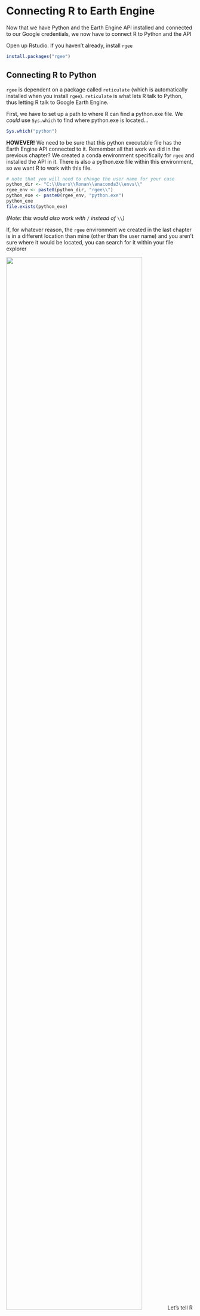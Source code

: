 # Connecting R to Earth Engine

Now that we have Python and the Earth Engine API installed and connected to our Google credentials, we now have to connect R to Python and the API

Open up Rstudio. If you haven't already, install `rgee`

```r
install.packages("rgee")
```

## Connecting R to Python

`rgee` is dependent on a package called `reticulate` (which is automatically installed when you install `rgee`). `reticulate` is what lets R talk to Python, thus letting R talk to Google Earth Engine. 

First, we have to set up a path to where R can find a python.exe file. We *could* use `Sys.which` to find where python.exe is located...

```r
Sys.which("python")
```

**HOWEVER!** We need to be sure that this python executable file has the Earth Engine API connected to it. Remember all that work we did in the previous chapter? We created a conda environment specifically for `rgee` and installed the API in it. There is also a python.exe file within this environment, so we want R to work with this file. 

```r
# note that you will need to change the user name for your case
python_dir <- "C:\\Users\\Ronan\\anaconda3\\envs\\"
rgee_env <- paste0(python_dir, "rgee\\")
python_exe <- paste0(rgee_env, "python.exe")
python_exe
file.exists(python_exe)
```

*(Note: this would also work with* `/` *instead of* `\\`*)*

If, for whatever reason, the `rgee` environment we created in the last chapter is in a different location than mine (other than the user name) and you aren't sure where it would be located, you can search for it within your file explorer

![](images/rgee_env.png){#id .class width=85% height=85%}
Let's tell R to use this Python file

```r
reticulate::use_python(python_exe)
```

## Connecting `rgee` to the Python Environment

Now we need to connect `rgee` with the Python environment we created in the previous chapter. We could use the default `rgee::ee_install`, however, this creates a *new* environment. If we did this, this new environment would not have the Earth Engine API connected to it. Instead, we will use `rgee::ee_ee_install_set_pyenv` to specify an existing Python environment

```r
rgee::ee_install_set_pyenv(py_path = rgee_env, py_env = "rgee")
```
You will be asked to restart your R session. Enter `1` for yes. 

## Initializing GEE

Now we have to authenticate and connect `rgee` with the Google account you use for Google Earth Engine.

```r
rgee::ee_check()
```

